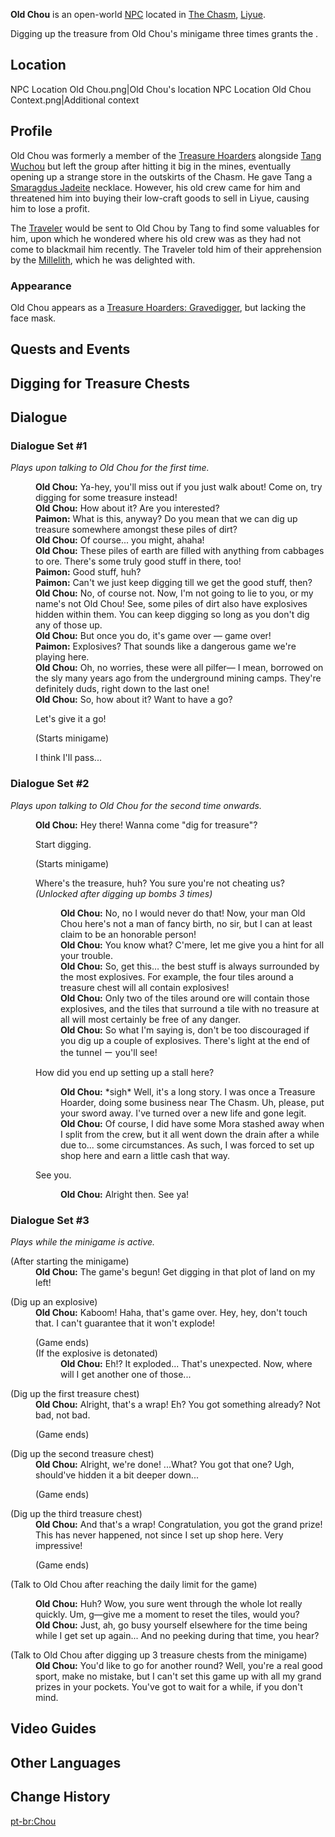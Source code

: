 {{Character Infobox
|type             = Open-World NPC
|image            = NPC Old Chou.png
|region           = Liyue
|location         = Liyue
|affiliation      = Treasure Hoarders
|title            = Strange Store Owner
}}
'''Old Chou''' is an open-world [[NPC]] located in [[The Chasm (Area)|The Chasm]], [[Liyue]].

Digging up the treasure from Old Chou's minigame three times grants the {{Achievement|Ding Ding Ding, We Have a Winner! Again!}}.

==Location==
<gallery>
NPC Location Old Chou.png|Old Chou's location
NPC Location Old Chou Context.png|Additional context
</gallery>

==Profile==
Old Chou was formerly a member of the [[Treasure Hoarders]] alongside [[Tang Wuchou]] but left the group after hitting it big in the mines, eventually opening up a strange store in the outskirts of the Chasm. He gave Tang a [[Smaragdus Jadeite]] necklace. However, his old crew came for him and threatened him into buying their low-craft goods to sell in Liyue, causing him to lose a profit.

The [[Traveler]] would be sent to Old Chou by Tang to find some valuables for him, upon which he wondered where his old crew was as they had not come to blackmail him recently. The Traveler told him of their apprehension by the [[Millelith]], which he was delighted with.

===Appearance===
Old Chou appears as a [[Treasure Hoarders: Gravedigger]], but lacking the face mask.

==Quests and Events==
{{Quests and Events}}

==Digging for Treasure Chests==
{{Transclude|A Cliff-Side Hero's Past|Digging for Treasure Chests}}

==Dialogue==
===Dialogue Set #1===
''Plays upon talking to Old Chou for the first time.''
{{Dialogue Start}}
:'''Old Chou:''' Ya-hey, you'll miss out if you just walk about! Come on, try digging for some treasure instead!
:'''Old Chou:''' How about it? Are you interested?
:'''Paimon:''' What is this, anyway? Do you mean that we can dig up treasure somewhere amongst these piles of dirt?
:'''Old Chou:''' Of course... you might, ahaha!
:'''Old Chou:''' These piles of earth are filled with anything from cabbages to ore. There's some truly good stuff in there, too!
:'''Paimon:''' Good stuff, huh?
:'''Paimon:''' Can't we just keep digging till we get the good stuff, then?
:'''Old Chou:''' No, of course not. Now, I'm not going to lie to you, or my name's not Old Chou! See, some piles of dirt also have explosives hidden within them. You can keep digging so long as you don't dig any of those up.
:'''Old Chou:''' But once you do, it's game over &mdash; game over!
:'''Paimon:''' Explosives? That sounds like a dangerous game we're playing here.
:'''Old Chou:''' Oh, no worries, these were all pilfer&mdash; I mean, borrowed on the sly many years ago from the underground mining camps. They're definitely duds, right down to the last one!
:'''Old Chou:''' So, how about it? Want to have a go?
:{{DIcon}} Let's give it a go!
:;(Starts minigame)
:{{DIcon}} I think I'll pass...
{{Dialogue End}}

===Dialogue Set #2===
''Plays upon talking to Old Chou for the second time onwards.''
{{Dialogue Start}}
:'''Old Chou:''' Hey there! Wanna come "dig for treasure"?
:{{DIcon}} Start digging.
:;(Starts minigame)
:{{DIcon}} Where's the treasure, huh? You sure you're not cheating us? ''(Unlocked after digging up bombs 3 times)''
::'''Old Chou:''' No, no I would never do that! Now, your man Old Chou here's not a man of fancy birth, no sir, but I can at least claim to be an honorable person!
::'''Old Chou:''' You know what? C'mere, let me give you a hint for all your trouble.
::'''Old Chou:''' So, get this… the best stuff is always surrounded by the most explosives. For example, the four tiles around a treasure chest will all contain explosives!
::'''Old Chou:''' Only two of the tiles around ore will contain those explosives, and the tiles that surround a tile with no treasure at all will most certainly be free of any danger.
::'''Old Chou:''' So what I'm saying is, don't be too discouraged if you dig up a couple of explosives. There's light at the end of the tunnel ー you'll see!
:{{DIcon}} How did you end up setting up a stall here?
::'''Old Chou:''' *sigh* Well, it's a long story. I was once a Treasure Hoarder, doing some business near The Chasm. Uh, please, put your sword away. I've turned over a new life and gone legit.
::'''Old Chou:''' Of course, I did have some Mora stashed away when I split from the crew, but it all went down the drain after a while due to... some circumstances. As such, I was forced to set up shop here and earn a little cash that way.
:{{DIcon}} See you.
::'''Old Chou:''' Alright then. See ya!
{{Dialogue End}}

===Dialogue Set #3===
''Plays while the minigame is active.''

{{Dialogue Start}}
;(After starting the minigame)
:'''Old Chou:''' The game's begun! Get digging in that plot of land on my left!

;(Dig up an explosive)
:'''Old Chou:''' Kaboom! Haha, that's game over. Hey, hey, don't touch that. I can't guarantee that it won't explode!
:;(Game ends)
:;(If the explosive is detonated)
::'''Old Chou:''' Eh!? It exploded... That's unexpected. Now, where will I get another one of those...

;(Dig up the first treasure chest)
:'''Old Chou:''' Alright, that's a wrap! Eh? You got something already? Not bad, not bad.
:;(Game ends)

;(Dig up the second treasure chest)
:'''Old Chou:''' Alright, we're done! ...What? You got that one? Ugh, should've hidden it a bit deeper down...
:;(Game ends)

;(Dig up the third treasure chest)
:'''Old Chou:''' And that's a wrap! Congratulation, you got the grand prize! This has never happened, not since I set up shop here. Very impressive!
:;(Game ends)

;(Talk to Old Chou after reaching the daily limit for the game)
<!-- This only shows up during certain time of a day. The time is not fixed. Try changing to a different time to trigger this. -->
:'''Old Chou:''' Huh? Wow, you sure went through the whole lot really quickly. Um, g&mdash;give me a moment to reset the tiles, would you?
:'''Old Chou:''' Just, ah, go busy yourself elsewhere for the time being while I get set up again... And no peeking during that time, you hear?

;(Talk to Old Chou after digging up 3 treasure chests from the minigame)
:'''Old Chou:''' You'd like to go for another round? Well, you're a real good sport, make no mistake, but I can't set this game up with all my grand prizes in your pockets. You've got to wait for a while, if you don't mind.
{{Dialogue End}}

==Video Guides==
{{EVT
|video1   = https://youtu.be/9jLjLt68RsQ
|caption1 = Digging for Treasure Chests Guide
}}

==Other Languages==
{{Other Languages
|default_hidden = 1
|en      = Old Chou
|zhs     = 老臭
|zhs_rm  = Lǎo Chòu
|zht     = 老臭
|zht_rm  = Lǎo Chòu
|ja      = 臭
|ja_rm   = Shuu{{Assumed}}
|ko      = 취 씨
|es      = Chou
|fr      = Chou
|ru      = Старина Чоу
|th      = Old Chou
|vi      = Lão Chou
|de      = Alter Chou
|id      = Old Chou
|pt      = Chou
|tr      = İhtiyar Chou
|it      = Vecchio Chou
}}

==Change History ==
{{Change History|2.6}}

[[pt-br:Chou]]